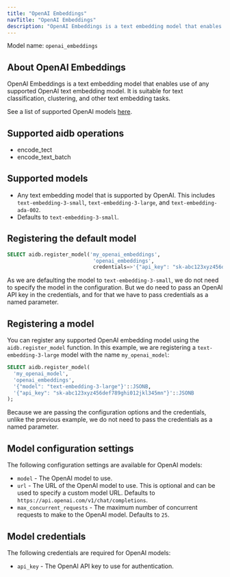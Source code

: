 ```yaml
---
title: "OpenAI Embeddings"
navTitle: "OpenAI Embeddings"
description: "OpenAI Embeddings is a text embedding model that enables use of any OpenAI text embedding model."
---
```


Model name: `openai_embeddings`

## About OpenAI Embeddings

OpenAI Embeddings is a text embedding model that enables use of any supported OpenAI text embedding model. It is suitable for text classification, clustering, and other text embedding tasks.

See a list of supported OpenAI models [here](https://platform.openai.com/docs/guides/embeddings#embedding-models).

## Supported aidb operations

* encode_tect
* encode_text_batch

## Supported models

* Any text embedding model that is supported by OpenAI. This includes `text-embedding-3-small`, `text-embedding-3-large`, and `text-embedding-ada-002`.
* Defaults to `text-embedding-3-small`.

## Registering the default model

```sql
SELECT aidb.register_model('my_openai_embeddings', 
                            'openai_embeddings',
                            credentials=>'{"api_key": "sk-abc123xyz456def789ghi012jkl345mn"'::JSONB);
```

As we are defaulting the model to `text-embedding-3-small`, we do not need to specify the model in the configuration. But we do need to pass an OpenAI API key in the credentials, and for that we have to pass credentials as a named parameter.

## Registering a model

You can register any supported OpenAI embedding model using the `aidb.register_model` function. In this example, we are registering a `text-embedding-3-large` model with the name `my_openai_model`:

```sql
SELECT aidb.register_model(
  'my_openai_model',
  'openai_embeddings',
  '{"model": "text-embedding-3-large"}'::JSONB,
  '{"api_key": "sk-abc123xyz456def789ghi012jkl345mn"}'::JSONB 
);
```

Because we are passing the configuration options and the credentials, unlike the previous example, we do not need to pass the credentials as a named parameter.

## Model configuration settings

The following configuration settings are available for OpenAI models:

* `model` - The OpenAI model to use.
* `url` - The URL of the OpenAI model to use. This is optional and can be used to specify a custom model URL. Defaults to `https://api.openai.com/v1/chat/completions`.
* `max_concurrent_requests` - The maximum number of concurrent requests to make to the OpenAI model. Defaults to `25`.

## Model credentials

The following credentials are required for OpenAI models:

* `api_key` - The OpenAI API key to use for authentication.
